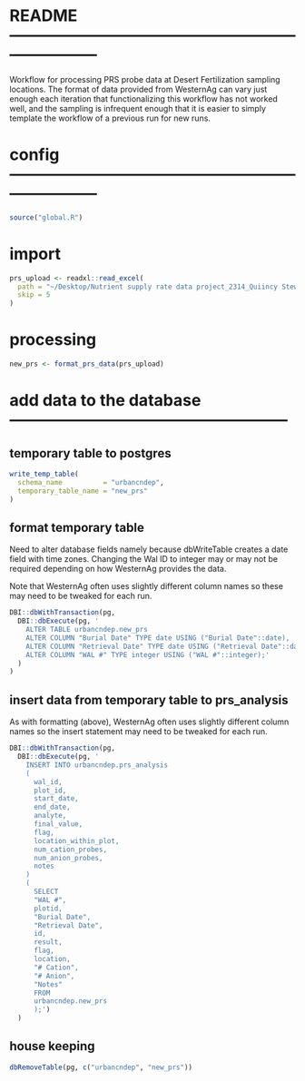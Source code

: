 # README -----------------------------------------------------------------------

Workflow for processing PRS probe data at Desert Fertilization sampling
locations. The format of data provided from WesternAg can vary just enough each
iteration that functionalizing this workflow has not worked well, and the
sampling is infrequent enough that it is easier to simply template the workflow
of a previous run for new runs.


# config -----------------------------------------------------------------------

```r

source("global.R")

```

# import

```r

prs_upload <- readxl::read_excel(
  path = "~/Desktop/Nutrient supply rate data project_2314_Quiincy Stewart.xlsx",
  skip = 5
)

```

# processing

```r

new_prs <- format_prs_data(prs_upload)

```

# add data to the database -----------------------------------------------------

## temporary table to postgres

```r

write_temp_table(
  schema_name          = "urbancndep",
  temporary_table_name = "new_prs"
)

```

## format temporary table

Need to alter database fields namely because dbWriteTable creates a date field
with time zones. Changing the Wal ID to integer may or may not be required
depending on how WesternAg provides the data.

Note that WesternAg often uses slightly different column names so these may
need to be tweaked for each run.

```r

DBI::dbWithTransaction(pg,
  DBI::dbExecute(pg, '
    ALTER TABLE urbancndep.new_prs
    ALTER COLUMN "Burial Date" TYPE date USING ("Burial Date"::date),
    ALTER COLUMN "Retrieval Date" TYPE date USING ("Retrieval Date"::date),
    ALTER COLUMN "WAL #" TYPE integer USING ("WAL #"::integer);'
  )
)

```

## insert data from temporary table to prs_analysis

As with formatting (above), WesternAg often uses slightly different column
names so the insert statement may need to be tweaked for each run.

```r

DBI::dbWithTransaction(pg,
  DBI::dbExecute(pg, '
    INSERT INTO urbancndep.prs_analysis
    (
      wal_id,
      plot_id,
      start_date,
      end_date,
      analyte,
      final_value,
      flag,
      location_within_plot,
      num_cation_probes,
      num_anion_probes,
      notes
    )
    (
      SELECT
      "WAL #",
      plotid,
      "Burial Date",
      "Retrieval Date",
      id,
      result,
      flag,
      location,
      "# Cation",
      "# Anion",
      "Notes"
      FROM
      urbancndep.new_prs
      );')
  )

```

## house keeping

```r

dbRemoveTable(pg, c("urbancndep", "new_prs"))

```